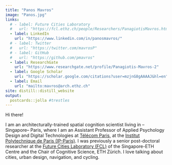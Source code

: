 ```yaml
---
title: "Panos Mavros"
image: "Panos.jpg"
links:
  # - label: Future Cities Laboratory
  #   url: "https://fcl.ethz.ch/people/Researchers/PanagiotisMavros.html"
  - label: LinkedIn
    url: "https://www.linkedin.com/in/panosmavros/"
  # - label: Twitter
  #   url: "https://twitter.com/mavrosP"
  # - label: GitHub
  #   url: "https://github.com/pmavros"
  - label: ResearchGate
    url: "https://www.researchgate.net/profile/Panagiotis-Mavros-2"
  - label: Google Scholar
    url: "https://scholar.google.com/citations?user=mzjnG8gAAAAJ&hl=en"
  - label: Email
    url: "mailto:mavros@arch.ethz.ch"
site: distill::distill_website
output:
  postcards::jolla #trestles
---
```

Hi there! 
</p>
I am an architecturally-trained spatial cognition scientist living in --Singapore-- Paris, where I am an Assistant Professor of Applied Psychology Design and Digital Technologies at [Télécom Paris](https://www.telecom-paris.fr/), at the [Institut  Polytechnique de Paris (IP-Paris)](https://www.ip-paris.fr/).
I was previously a senior post-doctoral researcher at the [Future Cities Laboratory (FCL)](https://fcl.ethz.ch/people/Researchers/PanagiotisMavros.html) of the Singapore-ETH Centre and the Chair of Cognitive Science, ETH Zürich. I love talking about cities, urban design, navigation, and cycling.

